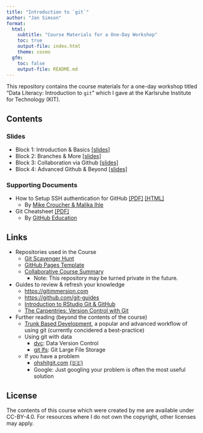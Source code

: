 ```yaml
---
title: "Introduction to `git`"
author: "Jan Simson"
format:
  html:
    subtitle: "Course Materials for a One-Day Workshop"
    toc: true
    output-file: index.html
    theme: cosmo
  gfm:
    toc: false
    output-file: README.md
---
```


This repository contains the course materials for a one-day workshop titled "Data Literacy: Introduction to `git`" which I gave at the Karlsruhe Institute for Technology (KIT).

## Contents

### Slides

- Block 1: Introduction & Basics [[slides]](output/block-1.html)
- Block 2: Branches & More [[slides]](output/block-2.html)
- Block 3: Collaboration via Github [[slides]](output/block-3.html)
- Block 4: Advanced Github & Beyond [[slides]](output/block-4.html)

### Supporting Documents

- How to Setup SSH authentication for GitHub [[PDF]](output/resources/ssh/how-to-setup-github-ssh.pdf) [[HTML]](https://malikaihle.github.io/Introduction-RStudio-Git-GitHub/SSH.html)
  - By [Mike Croucher & Malika Ihle](https://github.com/MalikaIhle/Introduction-RStudio-Git-GitHub)
- Git Cheatsheet [[PDF]](resources/git-cheat-sheet-education.pdf)
  - By [GitHub Education](https://education.github.com/)

## Links

- Repositories used in the Course
  - [Git Scavenger Hunt](https://github.com/open-teaching/git-scavenger-hunt)
  - [GitHub Pages Template](https://github.com/open-teaching/gh-pages-template)
  - [Collaborative Course Summary](https://github.com/open-teaching/git-course-summary-ws22)
    - Note: This repository may be turned private in the future.
- Guides to review & refresh your knowledge
  - <https://gitimmersion.com>
  - <https://github.com/git-guides>
  - [Introduction to RStudio Git & GitHub](https://malikaihle.github.io/Introduction-RStudio-Git-GitHub/)
  - [The Carpentries: Version Control with Git](https://swcarpentry.github.io/git-novice/)
- Further reading (beyond the contents of the course)
  - [Trunk Based Development](https://www.atlassian.com/continuous-delivery/continuous-integration/trunk-based-development), a popular and advanced workflow of using git (currently concidered a best-practice)
  - Using git with data
    - [dvc](https://dvc.org/): Data Version Control
    - [git lfs](https://git-lfs.github.com/): Git Large File Storage
  - If you have a problem
    - [ohshitgit.com](https://ohshitgit.com/) [(🇩🇪)](https://ohshitgit.com/de)
    - Google: Just googling your problem is often the most useful solution

## License

The contents of this course which were created by me are available under CC-BY-4.0. For resources where I do not own the copyright, other licenses may apply.
